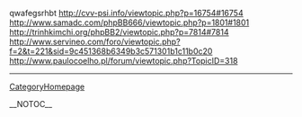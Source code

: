 qwafegsrhbt http://cvv-psi.info/viewtopic.php?p=16754#16754 http://www.samadc.com/phpBB666/viewtopic.php?p=1801#1801 http://trinhkimchi.org/phpBB2/viewtopic.php?p=7814#7814 http://www.servineo.com/foro/viewtopic.php?f=2&t=221&sid=9c451368b6349b3c571301b1c11b0c20 http://www.paulocoelho.pl/forum/viewtopic.php?TopicID=318
----
[[CategoryHomepage]]

__NOTOC__